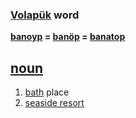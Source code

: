 === [[Volapük]] word === 

'''[[banoyp]] = [[banöp]] = [[banatop]]'''

== [[noun]] == 
# [[bath]] place
# [[seaside resort]]